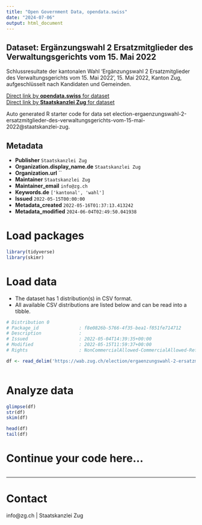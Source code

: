 ```yaml
---
title: "Open Government Data, opendata.swiss"
date: "2024-07-06"
output: html_document
---
```


## Dataset: Ergänzungswahl 2 Ersatzmitglieder des Verwaltungsgerichts vom 15. Mai 2022

Schlussresultate der kantonalen Wahl 'Ergänzungswahl 2 Ersatzmitglieder des Verwaltungsgerichts vom 15. Mai 2022', 15. Mai 2022, Kanton Zug, aufgeschlüsselt nach Kandidaten und Gemeinden.

[Direct link by **opendata.swiss** for dataset](https://opendata.swiss/de/dataset/erganzungswahl-2-ersatzmitglieder-des-verwaltungsgerichts-vom-15-mai-2022)<br>
[Direct link by **Staatskanzlei Zug** for dataset](https://wab.zug.ch/election/ergaenzungswahl-2-ersatzmitglieder-des-verwaltungsgerichts-vom-15-mai-2022/data)

Auto generated R starter code for data set election-ergaenzungswahl-2-ersatzmitglieder-des-verwaltungsgerichts-vom-15-mai-2022@staatskanzlei-zug.

## Metadata

- **Publisher** `Staatskanzlei Zug`
- **Organization.display_name.de** `Staatskanzlei Zug`
- **Organization.url** ``
- **Maintainer** `Staatskanzlei Zug`
- **Maintainer_email** `info@zg.ch`
- **Keywords.de** `['kantonal', 'wahl']`
- **Issued** `2022-05-15T00:00:00`
- **Metadata_created** `2022-05-16T01:37:13.413242`
- **Metadata_modified** `2024-06-04T02:49:50.041938`


# Load packages

```r

library(tidyverse)
library(skimr)

```

# Load data

-   The dataset has 1 distribution(s) in CSV format.
-   All available CSV distributions are listed below and can be read into a tibble.

```r

# Distribution 0
# Package_id               : f8e0826b-5766-4f35-bea1-f851fe714712
# Description              : 
# Issued                   : 2022-05-04T14:39:35+00:00
# Modified                 : 2022-05-15T11:59:37+00:00
# Rights                   : NonCommercialAllowed-CommercialAllowed-ReferenceRequired

df <- read_delim('https://wab.zug.ch/election/ergaenzungswahl-2-ersatzmitglieder-des-verwaltungsgerichts-vom-15-mai-2022/data-csv')



```

# Analyze data

```r

glimpse(df)
str(df)
skim(df)

head(df)
tail(df)

```

# Continue your code here...

```r

```

------------------------------------------------------------------------

# Contact

info@zg.ch | Staatskanzlei Zug

